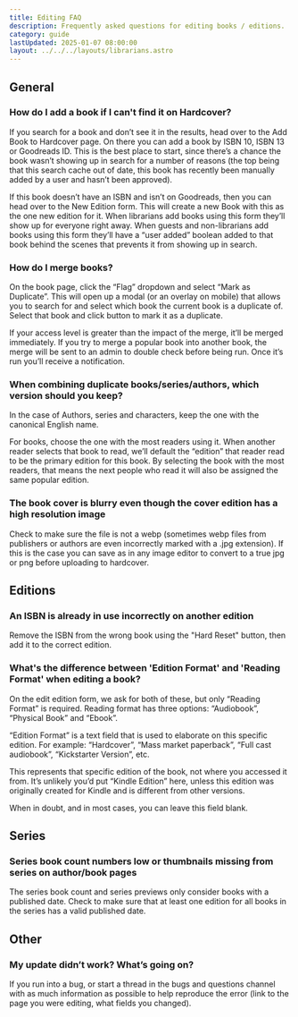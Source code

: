 ```yaml
---
title: Editing FAQ
description: Frequently asked questions for editing books / editions.
category: guide
lastUpdated: 2025-01-07 08:00:00
layout: ../../../layouts/librarians.astro
---
```


## General
### How do I add a book if I can't find it on Hardcover?
If you search for a book and don’t see it in the results, head over to the Add Book to Hardcover page. On there you can add a book by ISBN 10, ISBN 13 or Goodreads ID. This is the best place to start, since there’s a chance the book wasn’t showing up in search for a number of reasons (the top being that this search cache out of date, this book has recently been manually added by a user and hasn’t been approved).

If this book doesn’t have an ISBN and isn’t on Goodreads, then you can head over to the New Edition form. This will create a new Book with this as the one new edition for it. When librarians add books using this form they’ll show up for everyone right away. When guests and non-librarians add books using this form they’ll have a “user added” boolean added to that book behind the scenes that prevents it from showing up in search.

### How do I merge books?
On the book page, click the “Flag” dropdown and select “Mark as Duplicate”. This will open up a modal (or an overlay on mobile) that allows you to search for and select which book the current book is a duplicate of. Select that book and click button to mark it as a duplicate.

If your access level is greater than the impact of the merge, it’ll be merged immediately. If you try to merge a popular book into another book, the merge will be sent to an admin to double check before being run. Once it’s run you’ll receive a notification.

### When combining duplicate books/series/authors, which version should you keep?
In the case of Authors, series and characters, keep the one with the canonical English name.

For books, choose the one with the most readers using it. When another reader selects that book to read, we’ll default the “edition” that reader read to be the primary edition for this book. By selecting the book with the most readers, that means the next people who read it will also be assigned the same popular edition.

### The book cover is blurry even though the cover edition has a high resolution image
Check to make sure the file is not a webp (sometimes webp files from publishers or authors are even incorrectly marked with a .jpg extension). If this is the case you can save as in any image editor to convert to a true jpg or png before uploading to hardcover.

## Editions
### An ISBN is already in use incorrectly on another edition
Remove the ISBN from the wrong book using the "Hard Reset" button, then add it to the correct edition.

### What's the difference between 'Edition Format' and 'Reading Format' when editing a book?
On the edit edition form, we ask for both of these, but only “Reading Format” is required. Reading format has three options: “Audiobook”, “Physical Book” and “Ebook”.

“Edition Format” is a text field that is used to elaborate on this specific edition. For example: “Hardcover”, “Mass market paperback”, “Full cast audiobook”, “Kickstarter Version”, etc.

This represents that specific edition of the book, not where you accessed it from. It’s unlikely you’d put “Kindle Edition” here, unless this edition was originally created for Kindle and is different from other versions.

When in doubt, and in most cases, you can leave this field blank.

## Series
### Series book count numbers low or thumbnails missing from series on author/book pages
The series book count and series previews only consider books with a published date. Check to make sure that at least one edition for all books in the series has a valid published date.

## Other
### My update didn’t work? What’s going on?
If you run into a bug, or start a thread in the bugs and questions channel with as much information as possible to help reproduce the error (link to the page you were editing, what fields you changed).